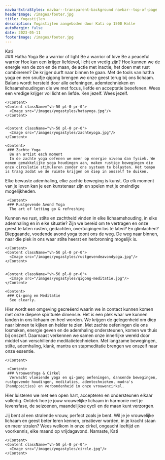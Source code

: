 ```yaml
---
navbarExtraStyles: navbar--transparent-background navbar--top-of-page
headerImage: /images/footer.jpg
title: Yogastijlen
description: Yogastijlen aangeboden door Kati op 1500 Halle
autoMargin: false
date: 2023-05-11
footerImage: /images/footer.jpg
---
```


<Section>  
  <ContentWithBackground src="/images/yogastyles/styles.jpg" className="vh-100 w-100">

  <SectionFooter className="text--light text--emphasized">
      Kati
    </SectionFooter>
  </ContentWithBackground>
  
</Section>

<Section className="section--auto-margin pt-3 pb-3">  
      <Content>
     ### Hatha Yoga
      Be a warrior of light  
      Be a warrior of love  
      Be a peaceful warrior  
      Hoe kan een krijger liefdevol, licht en vredig zijn? Hoe kunnen we de energie van de zon en de maan, de actie met inactie, het doen met rust combineren? De krijger durft naar binnen te gaan. Met de tools van hatha yoga en een snuifje qigong brengen we onze geest terug bij ons lichaam. Balans wordt hersteld door alle oefeningen, ademtechnieken en lichaamshoudingen die we met focus, liefde en acceptatie beoefenen.   
Wees een vredige krijger vol licht en liefde. Ken jezelf. Wees jezelf. 

    </Content>
    <Content className="vh-50 pl-0 pr-0">
      <Image src="/images/yogastyles/hatayoga.jpg"/>
    </Content>


    <Content className="vh-50 pl-0 pr-0">
      <Image src="/images/yogastyles/zachteyoga.jpg"/>
    </Content>

    <Content>
     ### Zachte Yoga
      Be an artist each moment  
      In de zachte yoga oefenen we meer op energie niveau dan fysiek. We nemen gemakkelijke yoga houdingen aan, maken rustige bewegingen die onze circulatie stimuleren zonder ons systeem te belasten. Het tempo is traag zodat we de ruimte krijgen om diep in onszelf te duiken. 
Elke bewuste ademhaling, elke zachte beweging is kunst. Op elk moment van je leven kan je een kunstenaar zijn en spelen met je oneindige mogelijkheden. 
    </Content>

     <Content>
     ### Rustgevende Avond Yoga
      The art of letting go & refreshing  
Kunnen we rust, stilte en zachtheid vinden in elke lichaamshouding, in elke ademhaling en in elke situatie? Zijn we bereid om te vertragen en onze geest te laten rusten, gedachten, overtuigingen los te laten? En glimlachen?  
Diepgaande, voedende avond yoga toont ons de weg. De weg naar binnen, naar die plek in ons waar stilte heerst en herbronning mogelijk is. 


    </Content>
    <Content className="vh-50 pl-0 pr-0">
      <Image src="/images/yogastyles/rustgevendeavondyoga.jpg"/>
    </Content>
    

    <Content className="vh-50 pl-0 pr-0">
      <Image src="/images/yogastyles/qigong-meditatie.jpg"/>
    </Content>

    <Content>
     ### Qi-gong en Meditatie
      See clearly. 
Hier wordt een omgeving gecreëerd waarin we in contact kunnen komen met onze diepere spirituele dimensie. Het is een plek waar we kunnen landen in ons lichaam en heel worden. We krijgen de gelegenheid om diep naar binnen te kijken en helder te zien. Met zachte oefeningen die ons losmaken, energie geven en de ademhaling ondersteunen, komen we thuis bij onszelf. Daarnaast verkennen we samen onze innerlijke wereld door middel van verschillende meditatietechnieken. Met langzame bewegingen, stilte, ademhaling, klank, mantra en stapmeditatie brengen we onszelf naar onze essentie.

    </Content>

     <Content>
     ### VrouwenYoga & Cirkel
      Verwacht vloeiende yoga en qi-gong oefeningen, dansende bewegingen, rustgevende houdingen, meditaties, ademtechnieken, mudra's (handposities) en verbondenheid in onze vrouwencirkel.

Hier luisteren we met een open hart, accepteren en ondersteunen elkaar volledig.
Ontdek hoe je jouw vrouwelijke lichaam in harmonie met je levensfase, de seizoenen, maandelijkse cycli en de maan kunt verzorgen.

Jij bent al een stralende vrouw, perfect zoals je bent. Wil je je vrouwelijke lichaam en geest beter leren kennen, creatiever worden, in je kracht staan en meer stralen?
Wees welkom in onze cirkel, ongeacht leeftijd en voorkennis, elke maand op vrijdagavond.
Namaste,
Kati



    </Content>
    <Content className="vh-50 pl-0 pr-0">
      <Image src="/images/yogastyles/circle.jpg"/>
    </Content>


</Section>